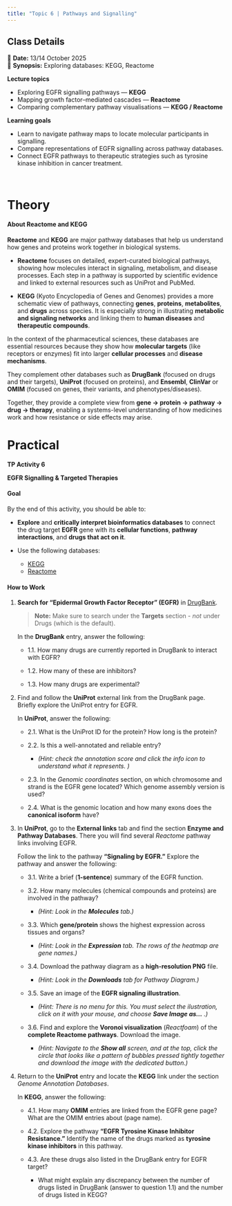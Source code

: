```yaml
---
title: "Topic 6 | Pathways and Signalling"
---
```


::: callout-note
## Class Details

📅 **Date:** 13/14 October 2025\
📖 **Synopsis:** Exploring databases: KEGG, Reactome
:::

**Lecture topics**

-   Exploring EGFR signalling pathways — **KEGG**
-   Mapping growth factor–mediated cascades — **Reactome**
-   Comparing complementary pathway visualisations — **KEGG / Reactome**

**Learning goals**

-   Learn to navigate pathway maps to locate molecular participants in signalling.
-   Compare representations of EGFR signalling across pathway databases.
-   Connect EGFR pathways to therapeutic strategies such as tyrosine kinase inhibition in cancer treatment.

</br>

::: panel-tabset
# Theory

#### **About Reactome and KEGG**

**Reactome** and **KEGG** are major pathway databases that help us understand how genes and proteins work together in biological systems.

-   **Reactome** focuses on detailed, expert-curated biological pathways, showing how molecules interact in signaling, metabolism, and disease processes. Each step in a pathway is supported by scientific evidence and linked to external resources such as UniProt and PubMed.

-   **KEGG** (Kyoto Encyclopedia of Genes and Genomes) provides a more schematic view of pathways, connecting **genes**, **proteins**, **metabolites**, and **drugs** across species. It is especially strong in illustrating **metabolic and signaling networks** and linking them to **human diseases** and **therapeutic compounds**.

In the context of the pharmaceutical sciences, these databases are essential resources because they show how **molecular targets** (like receptors or enzymes) fit into larger **cellular processes** and **disease mechanisms**.

They complement other databases such as **DrugBank** (focused on drugs and their targets), **UniProt** (focused on proteins), and **Ensembl**, **ClinVar** or **OMIM** (focused on genes, their variants, and phenotypes/diseases).

Together, they provide a complete view from **gene → protein → pathway → drug → therapy**, enabling a systems-level understanding of how medicines work and how resistance or side effects may arise.

# Practical

**TP Activity 6**

**EGFR Signalling & Targeted Therapies**

#### **Goal**

By the end of this activity, you should be able to:

-   **Explore** and **critically interpret bioinformatics databases** to connect the drug target **EGFR** gene with its **cellular functions**, **pathway interactions**, and **drugs that act on it**.

-   Use the following databases:

    -   [KEGG](https://www.genome.jp/kegg)
    -   [Reactome](https://reactome.org/)

#### **How to Work**

1.  **Search for “Epidermal Growth Factor Receptor” (EGFR)** in [DrugBank](https://go.drugbank.com).

    > **Note:** Make sure to search under the **Targets** section - *not* under Drugs (which is the default).

    In the **DrugBank** entry, answer the following:

    -   1.1. How many drugs are currently reported in DrugBank to interact with EGFR?

    -   1.2. How many of these are inhibitors?

    -   1.3. How many drugs are experimental?

2.  Find and follow the **UniProt** external link from the DrugBank page. Briefly explore the UniProt entry for EGFR.

    In **UniProt**, answer the following:

    -   2.1. What is the UniProt ID for the protein? How long is the protein?

    -   2.2. Is this a well-annotated and reliable entry?

        -   *(Hint: check the annotation score and click the info icon to understand what it represents. )*

    -   2.3. In the *Genomic coordinates* section, on which chromosome and strand is the EGFR gene located? Which genome assembly version is used?

    -   2.4. What is the genomic location and how many exons does the **canonical isoform** have?

3.  In **UniProt**, go to the **External links** tab and find the section **Enzyme and Pathway Databases**. There you will find several *Reactome* pathway links involving EGFR.

    Follow the link to the pathway **“Signaling by EGFR.”** Explore the pathway and answer the following:

    -   3.1. Write a brief (**1-sentence**) summary of the EGFR function.

    -   3.2. How many molecules (chemical compounds and proteins) are involved in the pathway?

        -   *(Hint: Look in the **Molecules** tab.)*

    -   3.3. Which **gene/protein** shows the highest expression across tissues and organs?

        -   *(Hint: Look in the **Expression** tab. The rows of the heatmap are gene names.)*

    -   3.4. Download the pathway diagram as a **high-resolution PNG** file.

        -   *(Hint: Look in the **Downloads** tab for Pathway Diagram.)*

    -   3.5. Save an image of the **EGFR signaling illustration**.

        -   *(Hint: There is no menu for this. You must select the ilustration, click on it with your mouse, and choose **Save Image as...** .)*

    -   3.6. Find and explore the **Voronoi visualization** (*Reactfoam*) of the **complete Reactome pathways**. Download the image.

        -   *(Hint: Navigate to the **Show all** screen, and at the top, click the circle that looks like a pattern of bubbles pressed tightly together and download the image with the dedicated button.)*

4.  Return to the **UniProt** entry and locate the **KEGG** link under the section *Genome Annotation Databases*.

    In **KEGG**, answer the following:

    -   4.1. How many **OMIM** entries are linked from the EGFR gene page? What are the OMIM entries about (page name).

    -   4.2. Explore the pathway **“EGFR Tyrosine Kinase Inhibitor Resistance.”** Identify the name of the drugs marked as **tyrosine kinase inhibitors** in this pathway.

    -   4.3. Are these drugs also listed in the DrugBank entry for EGFR target?

        -   What might explain any discrepancy between the number of drugs listed in DrugBank (answer to question 1.1) and the number of drugs listed in KEGG?

:::

